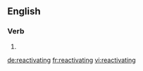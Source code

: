 ==English==

===Verb===
{{head|en}}

# {{present participle of|reactivate}}

[[de:reactivating]]
[[fr:reactivating]]
[[vi:reactivating]]
